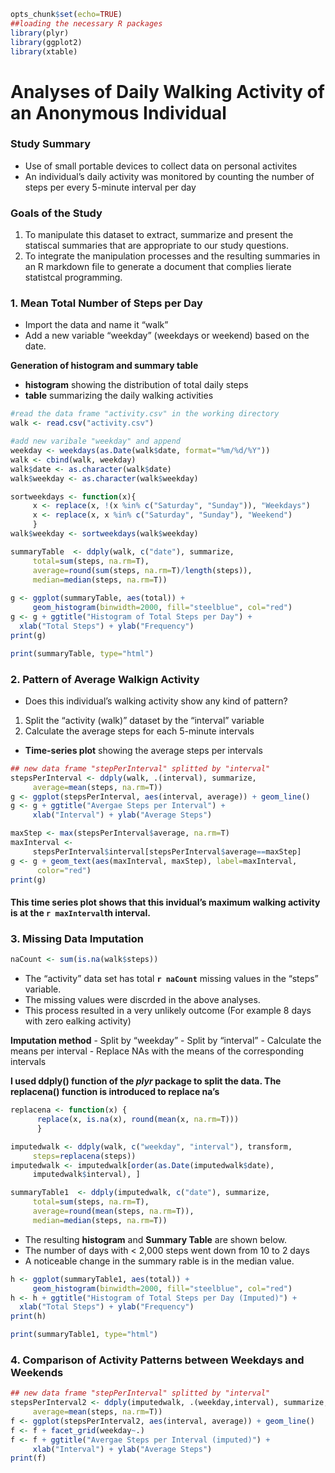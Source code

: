
```r
opts_chunk$set(echo=TRUE)
##loading the necessary R packages
library(plyr)
library(ggplot2)
library(xtable)
```
Analyses of Daily Walking Activity of an Anonymous Individual
========================================================
### Study Summary

- Use of small portable devices to collect data on personal activites
- An individual's daily activity was monitored by counting the number of steps per every 5-minute interval per day

### Goals of the Study

1.  To manipulate this dataset to extract, summarize and present the statiscal summaries that are appropriate to our study questions.
2.  To integrate the manipulation processes and the resulting summaries in an R markdown file to generate a document that complies lierate statistcal programming.   


### 1.  Mean Total Number of Steps per Day

- Import the data and name it "walk" 
- Add a new variable "weekday" (weekdays or weekend) based on the date. 
 
**Generation of histogram and summary table**

- **histogram** showing the distribution of total daily steps
- **table** summarizing the daily walking activities

```r
#read the data frame "activity.csv" in the working directory
walk <- read.csv("activity.csv")

#add new varibale "weekday" and append
weekday <- weekdays(as.Date(walk$date, format="%m/%d/%Y"))
walk <- cbind(walk, weekday)
walk$date <- as.character(walk$date)
walk$weekday <- as.character(walk$weekday)

sortweekdays <- function(x){
     x <- replace(x, !(x %in% c("Saturday", "Sunday")), "Weekdays")
     x <- replace(x, x %in% c("Saturday", "Sunday"), "Weekend")
     }
walk$weekday <- sortweekdays(walk$weekday)

summaryTable  <- ddply(walk, c("date"), summarize,
     total=sum(steps, na.rm=T),
     average=round(sum(steps, na.rm=T)/length(steps)),
     median=median(steps, na.rm=T))
     
g <- ggplot(summaryTable, aes(total)) + 
     geom_histogram(binwidth=2000, fill="steelblue", col="red")
g <- g + ggtitle("Histogram of Total Steps per Day") +
  xlab("Total Steps") + ylab("Frequency")
print(g)
```

```r
print(summaryTable, type="html")
```

### 2.  Pattern of Average Walkign Activity 

- Does this individual's walking activity show any kind of pattern?  
1.  Split the "activity (walk)" dataset by the "interval" variable
2.  Calculate the average steps for each 5-minute intervals

- **Time-series plot** showing the average steps per intervals 

```r
## new data frame "stepPerInterval" splitted by "interval"
stepsPerInterval <- ddply(walk, .(interval), summarize, 
     average=mean(steps, na.rm=T))
g <- ggplot(stepsPerInterval, aes(interval, average)) + geom_line()
g <- g + ggtitle("Avergae Steps per Interval") +
     xlab("Interval") + ylab("Average Steps")

maxStep <- max(stepsPerInterval$average, na.rm=T)
maxInterval <- 
     stepsPerInterval$interval[stepsPerInterval$average==maxStep]
g <- g + geom_text(aes(maxInterval, maxStep), label=maxInterval, 
      color="red")
print(g)
```

#### This time series plot shows that this invidual's maximum walking activity is at the **`r maxInterval`th interval**.  

### 3.  Missing Data Imputation 
```r
naCount <- sum(is.na(walk$steps))
```
- The "activity" data set has total **`r naCount`** missing values in the "steps" variable.  
- The missing values were discrded in the above analyses.  
- This process resulted in a very unlikely outcome 
(For example 8 days with zero ealking activity)

**Imputation method**
- Split by "weekday"
- Split by "interval"
- Calculate the means per interval
- Replace NAs with the means of the corresponding intervals 

**I used ddply() function of the *plyr* package to split the data.  The replacena() function is introduced to replace na's**

```r
replacena <- function(x) {
      replace(x, is.na(x), round(mean(x, na.rm=T)))
      }

imputedwalk <- ddply(walk, c("weekday", "interval"), transform, 
     steps=replacena(steps))
imputedwalk <- imputedwalk[order(as.Date(imputedwalk$date), 
     imputedwalk$interval), ]

summaryTable1  <- ddply(imputedwalk, c("date"), summarize,
     total=sum(steps, na.rm=T),
     average=round(mean(steps, na.rm=T)),
     median=median(steps, na.rm=T))
```
- The resulting **histogram** and **Summary Table** are shown below.  
- The number of days with < 2,000 steps went down from 10 to 2 days   
- A noticeable change in the summary rable is in the median value.

```r
h <- ggplot(summaryTable1, aes(total)) + 
     geom_histogram(binwidth=2000, fill="steelblue", col="red")
h <- h + ggtitle("Histogram of Total Steps per Day (Imputed)") +
  xlab("Total Steps") + ylab("Frequency")
print(h)
```
```r
print(summaryTable1, type="html")
```

### 4.  Comparison of Activity Patterns between Weekdays and Weekends

```r
## new data frame "stepPerInterval" splitted by "interval"
stepsPerInterval2 <- ddply(imputedwalk, .(weekday,interval), summarize,
     average=mean(steps, na.rm=T))
f <- ggplot(stepsPerInterval2, aes(interval, average)) + geom_line()
f <- f + facet_grid(weekday~.)
f <- f + ggtitle("Avergae Steps per Interval (imputed)") +
     xlab("Interval") + ylab("Average Steps")
print(f)
```

